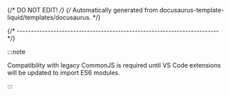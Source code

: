 {/* DO NOT EDIT! */}
{/* Automatically generated from docusaurus-template-liquid/templates/docusaurus. */}

{/* ------------------------------------------------------------------------ */}

:::note

Compatibility with legacy CommonJS is required until VS Code extensions
will be updated to import ES6 modules.

:::
